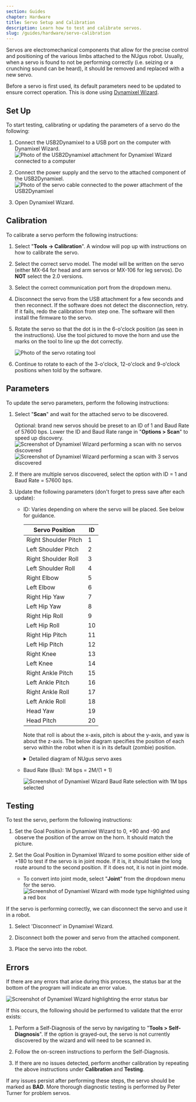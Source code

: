 ```yaml
---
section: Guides
chapter: Hardware
title: Servo Setup and Calibration
description: Learn how to test and calibrate servos.
slug: /guides/hardware/servo-calibration
---
```


Servos are electromechanical components that allow for the precise control and positioning of the various limbs attached to the NUgus robot. Usually, when a servo is found to not be performing correctly (i.e. seizing or a crunching sound can be heard), it should be removed and replaced with a new servo.

Before a servo is first used, its default parameters need to be updated to ensure correct operation. This is done using [Dynamixel Wizard](https://www.robotis.com/service/download.php?no=1670).

## Set Up

To start testing, calibrating or updating the parameters of a servo do the following:

1. Connect the USB2Dynamixel to a USB port on the computer with Dynamixel Wizard.
   ![Photo of the USB2Dynamixel attachment for Dynamixel Wizard connected to a computer](./images/servo_calibration/usb.jpg)

2. Connect the power supply and the servo to the attached component of the USB2Dynamixel.
   ![Photo of the servo cable connected to the power attachment of the USB2Dynamixel](./images/servo_calibration/power_supply_and_comms.jpg)

3. Open Dynamixel Wizard.

## Calibration

To calibrate a servo perform the following instructions:

1. Select "**Tools -> Calibration**". A window will pop up with instructions on how to calibrate the servo.

2. Select the correct servo model. The model will be written on the servo (either MX-64 for head and arm servos or MX-106 for leg servos). Do **NOT** select the 2.0 versions.

3. Select the correct communication port from the dropdown menu.

4. Disconnect the servo from the USB attachment for a few seconds and then reconnect. If the software does not detect the disconnection, retry. If it fails, redo the calibration from step one. The software will then install the firmware to the servo.

5. Rotate the servo so that the dot is in the 6-o'clock position (as seen in the instructions). Use the tool pictured to move the horn and use the marks on the tool to line up the dot correctly.

   ![Photo of the servo rotating tool](./images/servo_calibration/servo_tool.jpg)

6. Continue to rotate to each of the 3-o'clock, 12-o'clock and 9-o'clock positions when told by the software.

## Parameters

To update the servo parameters, perform the following instructions:

1. Select "**Scan**" and wait for the attached servo to be discovered.

   Optional: brand new servos should be preset to an ID of 1 and Baud Rate of 57600 bps. Lower the ID and Baud Rate range in "**Options > Scan**" to speed up discovery. 
   ![Screenshot of Dynamixel Wizard performing a scan with no servos discovered](./images/servo_calibration/scan.png)
   ![Screenshot of Dynamixel Wizard performing a scan with 3 servos discovered](./images/servo_calibration/discover.png)

2. If there are multiple servos discovered, select the option with ID = 1 and Baud Rate = 57600 bps.

3. Update the following parameters (don't forget to press save after each update):

   - ID: Varies depending on where the servo will be placed. See below for guidance.

     | Servo Position       | ID  |
     | -------------------- | --- |
     | Right Shoulder Pitch | 1   |
     | Left Shoulder Pitch  | 2   |
     | Right Shoulder Roll  | 3   |
     | Left Shoulder Roll   | 4   |
     | Right Elbow          | 5   |
     | Left Elbow           | 6   |
     | Right Hip Yaw        | 7   |
     | Left Hip Yaw         | 8   |
     | Right Hip Roll       | 9   |
     | Left Hip Roll        | 10  |
     | Right Hip Pitch      | 11  |
     | Left Hip Pitch       | 12  |
     | Right Knee           | 13  |
     | Left Knee            | 14  |
     | Right Ankle Pitch    | 15  |
     | Left Ankle Pitch     | 16  |
     | Right Ankle Roll     | 17  |
     | Left Ankle Roll      | 18  |
     | Head Yaw             | 19  |
     | Head Pitch           | 20  |

     Note that roll is about the x-axis, pitch is about the y-axis, and yaw is about the z-axis. The below diagram specifies the position of each servo within the robot when it is in its default (zombie) position.
     <details>
        <summary>Detailed diagram of NUgus servo axes</summary>

     ![Diagram of NUgus robot with roll, pitch and yaw axes defined for each servo.](./images/servo_calibration/nugus_servo_axis.svg)
     </details>

   - Baud Rate (Bus): 1M bps = 2M/(1 + 1)

     ![Screenshot of Dynamixel Wizard Baud Rate selection with 1M bps selected](./images/servo_calibration/update_parameters.png)

## Testing

To test the servo, perform the following instructions:

1. Set the Goal Position in Dynamixel Wizard to 0, +90 and -90 and observe the position of the arrow on the horn. It should match the picture.

2. Set the Goal Position in Dynamixel Wizard to some position either side of +180 to test if the servo is in joint mode. If it is, it should take the long route around to the second position. If it does not, it is not in joint mode.
   - To convert into joint mode, select "**Joint**" from the dropdown menu for the servo.
     ![Screenshot of Dynamixel Wizard with mode type highlighted using a red box](./images/servo_calibration/to_joint.png)

If the servo is performing correctly, we can disconnect the servo and use it in a robot.

1. Select 'Disconnect' in Dynamixel Wizard.

2. Disconnect both the power and servo from the attached component.

3. Place the servo into the robot.

## Errors
If there are any errors that arise during this process, the status bar at the bottom of the program will indicate an error value. 

![Screenshot of Dynamixel Wizard highlighting the error status bar](./images/servo_calibration/error_status.png)

If this occurs, the following should be performed to validate that the error exists:

1. Perform a Self-Diagnosis of the servo by navigating to "**Tools > Self-Diagnosis**". If the option is grayed-out, the servo is not currently discovered by the wizard and will need to be scanned in.

2. Follow the on-screen instructions to perform the Self-Diagnosis.

3. If there are no issues detected, perform another calibration by repeating the above instructions under **Calibration** and **Testing**.

If any issues persist after performing these steps, the servo should be marked as **BAD**. More thorough diagnostic testing is performed by Peter Turner for problem servos.